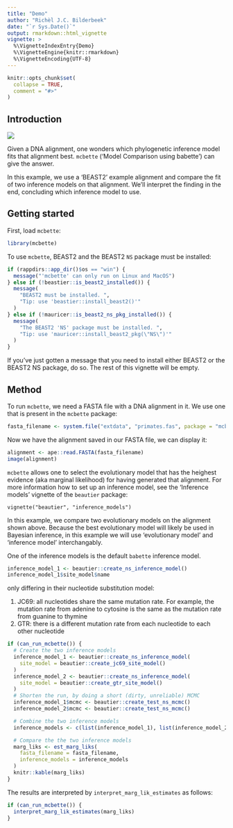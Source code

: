 ```yaml
---
title: "Demo"
author: "Richèl J.C. Bilderbeek"
date: "`r Sys.Date()`"
output: rmarkdown::html_vignette
vignette: >
  %\VignetteIndexEntry{Demo}
  %\VignetteEngine{knitr::rmarkdown}
  %\VignetteEncoding{UTF-8}
---
```


```r
knitr::opts_chunk$set(
  collapse = TRUE,
  comment = "#>"
)
```

## Introduction

![](mcbette_logo.png)

Given a DNA alignment, one wonders which phylogenetic inference model
fits that alignment best. `mcbette` ('Model Comparison using babette') 
can give the answer.

In this example, we use a 'BEAST2' example alignment and compare the fit
of two inference models on that alignment. We'll interpret the finding
in the end, concluding which inference model to use.

## Getting started

First, load `mcbette`:

```r
library(mcbette)
```

To use `mcbette`, BEAST2 and the BEAST2 `NS` package must be installed:

```r
if (rappdirs::app_dir()$os == "win") {
  message("'mcbette' can only run on Linux and MacOS")
} else if (!beastier::is_beast2_installed()) {
  message(
    "BEAST2 must be installed. ",
    "Tip: use 'beastier::install_beast2()'"
  )
} else if (!mauricer::is_beast2_ns_pkg_installed()) {
  message(
    "The BEAST2 'NS' package must be installed. ",
    "Tip: use 'mauricer::install_beast2_pkg(\"NS\")'"
  )
}
```

If you've just gotten a message that you need to install either
BEAST2 or the BEAST2 NS package, do so. The rest of this
vignette will be empty.

## Method

To run `mcbette`, we need a FASTA file with a DNA alignment in it.
We use one that is present in the `mcbette` package:

```r
fasta_filename <- system.file("extdata", "primates.fas", package = "mcbette")
```

Now we have the alignment saved in our FASTA file, we can display it:

```r
alignment <- ape::read.FASTA(fasta_filename)
image(alignment)
```

`mcbette` allows one to select the evolutionary model that has the
heighest evidence (aka marginal likelihood) for having generated that 
alignment. For more information how to set up an inference model, 
see the 'Inference models' vignette of the `beautier` package:

```
vignette("beautier", "inference_models")
```

In this example, we compare two evolutionary models on the alignment shown
above. Because the best evolutionary model will likely be used
in Bayesian inference, in this example we will use 'evolutionary model'
and 'inference model' interchangably.

One of the inference models is the default `babette` inference
model. 

```r
inference_model_1 <- beautier::create_ns_inference_model()
inference_model_1$site_model$name
```


only differing in their nucleotide substitution model:

  1. JC69: all nucleotides share the same mutation rate. 
     For example, the
     mutation rate from adenine to cytosine is the same as the
     mutation rate from guanine to thymine
  2. GTR: there is a different mutation rate from each nucleotide to each
     other nucleotide

```r
if (can_run_mcbette()) {
  # Create the two inference models
  inference_model_1 <- beautier::create_ns_inference_model(
    site_model = beautier::create_jc69_site_model()
  )
  inference_model_2 <- beautier::create_ns_inference_model(
    site_model = beautier::create_gtr_site_model()
  )
  # Shorten the run, by doing a short (dirty, unreliable) MCMC
  inference_model_1$mcmc <- beautier::create_test_ns_mcmc()
  inference_model_2$mcmc <- beautier::create_test_ns_mcmc()

  # Combine the two inference models
  inference_models <- c(list(inference_model_1), list(inference_model_2))

  # Compare the the two inference models
  marg_liks <- est_marg_liks(
    fasta_filename = fasta_filename,
    inference_models = inference_models
  )
  knitr::kable(marg_liks)
}
```

The results are interpreted by `interpret_marg_lik_estimates` as follows:

```r
if (can_run_mcbette()) {
  interpret_marg_lik_estimates(marg_liks)
}
```
